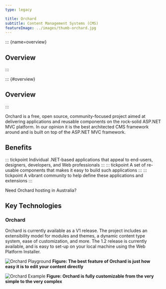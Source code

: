 ---
type: legacy

title: Orchard
subtitle: Content Management Systems (CMS)
featureImage: ../images/thumb-orchard.jpg
---
::: {name=overview}
## Overview
:::

::: {#overview}
## Overview
:::

Orchard is a free, open source, community-focused project aimed at delivering applications and reusable components on the rock-solid ASP.NET MVC platform. In our opinion it is the best architected CMS framework around and is built on top of the ASP.NET MVC framework.


## Benefits
::: tickpoint
Individual .NET-based applications that appeal to end-users, designers, developers, and Web professionals
:::
::: tickpoint
A set of re-usable components that makes it easy to build such applications
:::
::: tickpoint
A vibrant community to help define these applications and extensions
:::

Need Orchard hosting in Australia?

## Key Technologies
### Orchard
Orchard is currently available as a V1 release. The project includes an extensibility model for modules and themes, a dynamic content type system, ease of customization, and more. The 1.2 release is currently available, and is easy to set-up on your local machine using the Web Platform Installer.

![Orchard Playground](./orchard-best-feature.jpg)
**Figure: The best feature of Orchard is just how easy it is to edit your content directly**

![Orchard Example](./orchard-fully-customizable.jpg)
**Figure: Orchard is fully customizable from the very simple to the very complex**